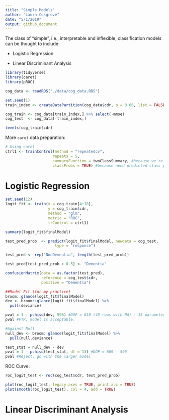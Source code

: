 ```yaml
---
title: "Simple Models"
author: "Laura Cosgrove"
date: "5/1/2019"
output: github_document
---
```


The class of "simple", i.e., interpretable and inflexible, classification models can be thought to include: 

- Logistic Regression

- Linear Discriminant Analysis

```r
library(tidyverse)
library(caret)
library(pROC)

```

```r
cog_data <- readRDS("./data/cog_data.RDS")
```


```r
set.seed(1)
train_index <- createDataPartition(cog_data$cdr, p = 0.66, list = FALSE, times = 1)

cog_train <- cog_data[train_index,] %>% select(-mmse)
cog_test  <- cog_data[-train_index,]

levels(cog_train$cdr)
```

More `caret` data preparation:

```r
# Using caret
ctrl1 <- trainControl(method = "repeatedcv",
                     repeats = 5,
                     summaryFunction = twoClassSummary, #because we're in the two-class setting
                     classProbs = TRUE) #because need predicted class probabilities to get ROC curve
```


# Logistic Regression

```r
set.seed(12)
logit_fit <- train(x = cog_train[4:18],
                   y = cog_train$cdr,
                   method = "glm",
                   metric = "ROC",
                   trControl = ctrl1)

summary(logit_fit$finalModel) 

test_pred_prob  <- predict(logit_fit$finalModel, newdata = cog_test,
                      type = "response")

test_pred <- rep("NonDementia", length(test_pred_prob))

test_pred[test_pred_prob > 0.5] <- "Dementia" 

confusionMatrix(data = as.factor(test_pred), 
                reference = cog_test$cdr,
                positive = "Dementia")
```


```r
##Model Fit (for my practice)
broom::glance(logit_fit$finalModel)
dev <- broom::glance(logit_fit$finalModel) %>% 
  pull(deviance)

pval = 1 - pchisq(dev, 596) #DOF = 610 (49 rows with NA) - 15 parameters - 1
pval #FTR, model is acceptable.

#Against Null
null_dev <- broom::glance(logit_fit$finalModel) %>% 
  pull(null.deviance)

test_stat = null_dev - dev
pval = 1 - pchisq(test_stat, df = 13) #DOF = 609 - 596 
pval #Reject, go with the larger model
```

ROC Curve:

```r
roc_logit_test <- roc(cog_test$cdr, test_pred_prob)

plot(roc_logit_test, legacy.axes = TRUE, print.auc = TRUE) 
plot(smooth(roc_logit_test), col = 4, add = TRUE) 
```


# Linear Discriminant Analysis

